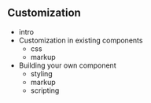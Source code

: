 ## Customization

- intro
- Customization in existing components   
    - css
    - markup
- Building your own component
    - styling
    - markup
    - scripting
